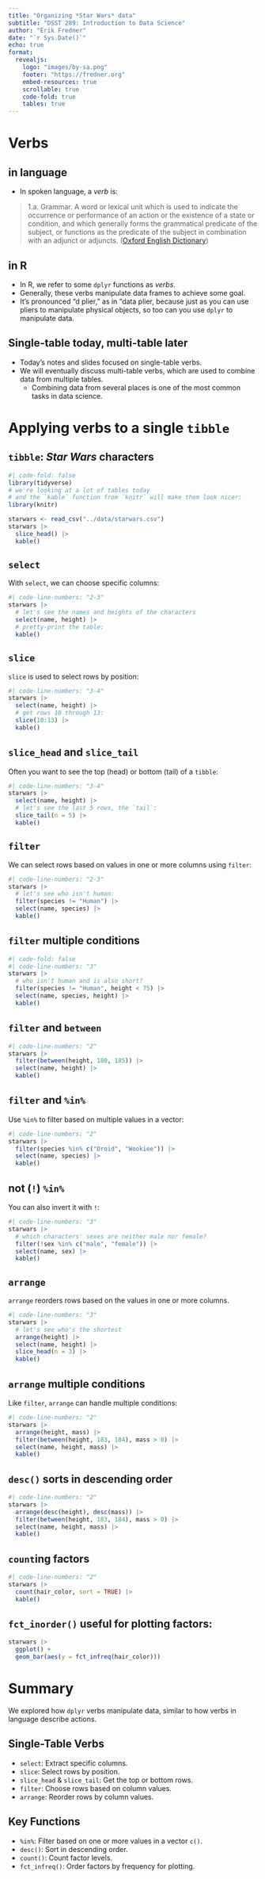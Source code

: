 ```yaml
---
title: "Organizing *Star Wars* data"
subtitle: "DSST 289: Introduction to Data Science"
author: "Erik Fredner"
date: "`r Sys.Date()`"
echo: true
format:
  revealjs:
    logo: "images/by-sa.png"
    footer: "https://fredner.org"
    embed-resources: true
    scrollable: true
    code-fold: true
    tables: true
---
```


# Verbs 

## in language

- In spoken language, a *verb* is:

> 1.a. Grammar. A word or lexical unit which is used to indicate the occurrence or performance of an action or the existence of a state or condition, and which generally forms the grammatical predicate of the subject, or functions as the predicate of the subject in combination with an adjunct or adjuncts. ([Oxford English Dictionary](https://doi.org/10.1093/OED/3440824690))

## in R

- In R, we refer to some `dplyr` functions as *verbs*.
- Generally, these verbs manipulate data frames to achieve some goal.
- It's pronounced "d plier," as in "data plier, because just as you can use
pliers to manipulate physical objects, so too can you use `dplyr` to manipulate data.

## Single-table today, multi-table later

- Today's notes and slides focused on single-table verbs.
- We will eventually discuss multi-table verbs, which are used to combine data
from multiple tables.
  - Combining data from several places is one of the most common tasks
  in data science.
  
# Applying verbs to a single `tibble`

## `tibble`: *Star Wars* characters

```r
#| code-fold: false
library(tidyverse)
# we're looking at a lot of tables today
# and the `kable` function from `knitr` will make them look nicer:
library(knitr)

starwars <- read_csv("../data/starwars.csv")
starwars |>
  slice_head() |>
  kable()
```


## `select`

With `select`, we can choose specific columns:

```r
#| code-line-numbers: "2-3"
starwars |>
  # let's see the names and heights of the characters
  select(name, height) |>
  # pretty-print the table:
  kable()
```

## `slice`

`slice` is used to select rows by position:

```r
#| code-line-numbers: "3-4"
starwars |>
  select(name, height) |>
  # get rows 10 through 13:
  slice(10:13) |>
  kable()
```

## `slice_head` and `slice_tail`

Often you want to see the top (head) or bottom (tail) of a `tibble`:

```r
#| code-line-numbers: "3-4"
starwars |>
  select(name, height) |>
  # let's see the last 5 rows, the `tail`:
  slice_tail(n = 5) |>
  kable()
```


## `filter`

We can select rows based on values in one or more columns using `filter`:

```r
#| code-line-numbers: "2-3"
starwars |>
  # let's see who isn't human:
  filter(species != "Human") |>
  select(name, species) |>
  kable()
```

## `filter` multiple conditions

```r
#| code-fold: false
#| code-line-numbers: "3"
starwars |>
  # who isn't human and is also short?
  filter(species != "Human", height < 75) |>
  select(name, species, height) |>
  kable()
```

## `filter` and `between`

```r
#| code-line-numbers: "2"
starwars |>
  filter(between(height, 180, 185)) |>
  select(name, height) |>
  kable()
```


## `filter` and `%in%`

Use `%in%` to filter based on multiple values in a vector:

```r
#| code-line-numbers: "2"
starwars |>
  filter(species %in% c("Droid", "Wookiee")) |>
  select(name, species) |>
  kable()
```


## not (`!`) `%in%`

You can also invert it with `!`:

```r
#| code-line-numbers: "3"
starwars |>
  # which characters' sexes are neither male nor female?
  filter(!sex %in% c("male", "female")) |>
  select(name, sex) |>
  kable()
```


## `arrange`

`arrange` reorders rows based on the values in one or more columns.

```r
#| code-line-numbers: "3"
starwars |>
  # let's see who's the shortest
  arrange(height) |>
  select(name, height) |>
  slice_head(n = 3) |>
  kable()
```

## `arrange` multiple conditions

Like `filter`, `arrange` can handle multiple conditions:

```r
#| code-line-numbers: "2"
starwars |>
  arrange(height, mass) |>
  filter(between(height, 183, 184), mass > 0) |>
  select(name, height, mass) |>
  kable()
```

## `desc()` sorts in descending order

```r
#| code-line-numbers: "2"
starwars |>
  arrange(desc(height), desc(mass)) |>
  filter(between(height, 183, 184), mass > 0) |>
  select(name, height, mass) |>
  kable()
```

## `count`ing factors

```r
#| code-line-numbers: "2"
starwars |> 
  count(hair_color, sort = TRUE) |>
  kable()
```


## `fct_inorder()` useful for plotting factors:

```r
starwars |>
  ggplot() +
  geom_bar(aes(y = fct_infreq(hair_color)))
```

# Summary

We explored how `dplyr` verbs manipulate data, similar to how verbs in
language describe actions.

## Single-Table Verbs

- `select`: Extract specific columns.
- `slice`: Select rows by position.
- `slice_head` & `slice_tail`: Get the top or bottom rows.
- `filter`: Choose rows based on column values.
- `arrange`: Reorder rows by column values.

## Key Functions

- `%in%`: Filter based on one or more values in a vector `c()`.
- `desc()`: Sort in descending order.
- `count()`: Count factor levels.
- `fct_infreq()`: Order factors by frequency for plotting.
